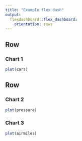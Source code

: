 ```yaml
---
title: "Example flex dash"
output: 
  flexdashboard::flex_dashboard:
    orientation: rows
---
```


Row
-------------------------------------

### Chart 1

```r
plot(cars)
```

Row
-------------------------------------
    
### Chart 2
    
```r
plot(pressure)
```
    
### Chart 3

```r
plot(airmiles)
```
